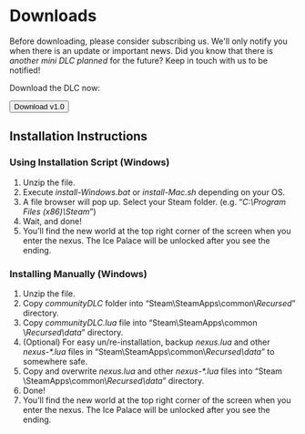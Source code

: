 
# Downloads

Before downloading, please consider subscribing us. We'll only notify you when there is an update
or important news. Did you know that there is _another mini DLC planned_ for the future?
Keep in touch with us to be notified!

<SubscriptionForm />

Download the DLC now:

<Button centered>Download v1.0</Button>

## Installation Instructions
### Using Installation Script (Windows)
1. Unzip the file.
2. Execute _install-Windows.bat_ or _install-Mac.sh_ depending on your OS.
3. A file browser will pop up. Select your Steam folder. (e.g. “_C:&#8203;\Program Files (x86)&#8203;\Steam_”)
4. Wait, and done!
5. You’ll find the new world at the top right corner of the screen when you enter the nexus.
    The Ice Palace will be unlocked after you see the ending.

### Installing Manually (Windows)
1. Unzip the file.
2. Copy _communityDLC_ folder into “Steam&#8203;\SteamApps&#8203;\common&#8203;\\_Recursed_” directory.
3. Copy _communityDLC.lua_ file into “Steam&#8203;\SteamApps&#8203;\common&#8203;\\_Recursed\data_” directory.
4. (Optional) For easy un/re-installation, backup _nexus.lua_ and other _nexus-\*.lua_ files in
    “Steam&#8203;\SteamApps&#8203;\common&#8203;\\_Recursed\data_” to somewhere safe.
5. Copy and overwrite *nexus.lua* and other *nexus-\*.lua* files into
    “Steam&#8203;\SteamApps&#8203;\common&#8203;\\_Recursed\data_” directory.
6. Done!
7. You’ll find the new world at the top right corner of the screen when you enter the nexus. The Ice Palace will be unlocked after you see the ending.
